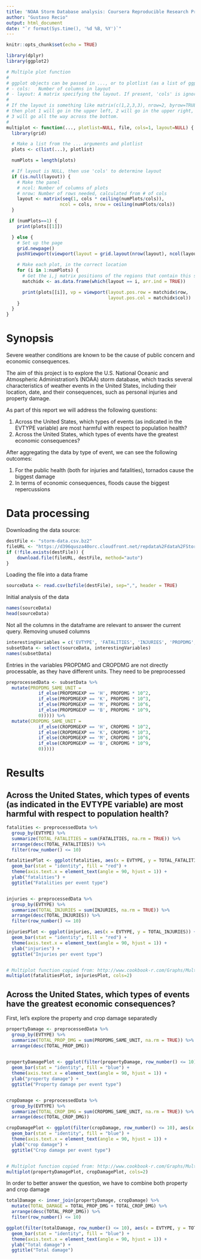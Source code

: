 ```yaml
---
title: 'NOAA Storm Database analysis: Coursera Reproducible Research Project 2'
author: "Gustavo Recio"
output: html_document
date: "`r format(Sys.time(), '%d %B, %Y')`"
---
```


```r
knitr::opts_chunk$set(echo = TRUE)

library(dplyr)
library(ggplot2)

# Multiple plot function
#
# ggplot objects can be passed in ..., or to plotlist (as a list of ggplot objects)
# - cols:   Number of columns in layout
# - layout: A matrix specifying the layout. If present, 'cols' is ignored.
#
# If the layout is something like matrix(c(1,2,3,3), nrow=2, byrow=TRUE),
# then plot 1 will go in the upper left, 2 will go in the upper right, and
# 3 will go all the way across the bottom.
#
multiplot <- function(..., plotlist=NULL, file, cols=1, layout=NULL) {
  library(grid)

  # Make a list from the ... arguments and plotlist
  plots <- c(list(...), plotlist)

  numPlots = length(plots)

  # If layout is NULL, then use 'cols' to determine layout
  if (is.null(layout)) {
    # Make the panel
    # ncol: Number of columns of plots
    # nrow: Number of rows needed, calculated from # of cols
    layout <- matrix(seq(1, cols * ceiling(numPlots/cols)),
                    ncol = cols, nrow = ceiling(numPlots/cols))
  }

 if (numPlots==1) {
    print(plots[[1]])

  } else {
    # Set up the page
    grid.newpage()
    pushViewport(viewport(layout = grid.layout(nrow(layout), ncol(layout))))

    # Make each plot, in the correct location
    for (i in 1:numPlots) {
      # Get the i,j matrix positions of the regions that contain this subplot
      matchidx <- as.data.frame(which(layout == i, arr.ind = TRUE))

      print(plots[[i]], vp = viewport(layout.pos.row = matchidx$row,
                                      layout.pos.col = matchidx$col))
    }
  }
}
```

# Synopsis
Severe weather conditions are known to be the cause of public concern and economic consequences.

The aim of this project is to explore the U.S. National Oceanic and Atmospheric Administration’s (NOAA) storm database, which tracks several characteristics of weather events in the United States, including their location, date, and their consequences, such as personal injuries and property damage.

As part of this report we will address the following questions:

1. Across the United States, which types of events (as indicated in the EVTYPE variable) are most harmful with respect to population health?
2. Across the United States, which types of events have the greatest economic consequences?

After aggregating the data by type of event, we can see the following outcomes:

1. For the public health (both for injuries and fatalities), tornados cause the biggest damage
2. In terms of economic consequences, floods cause the biggest repercussions


# Data processing
Downloading the data source:
```r
destFile <- "storm-data.csv.bz2" 
fileURL <- "https://d396qusza40orc.cloudfront.net/repdata%2Fdata%2FStormData.csv.bz2"   
if (!file.exists(destFile)) {
    download.file(fileURL, destFile, method="auto")
}
```

Loading the file into a data frame
```r
sourceData <- read.csv(bzfile(destFile), sep=",", header = TRUE)
```

Initial analysis of the data
```r
names(sourceData)
head(sourceData)
```

Not all the columns in the dataframe are relevant to answer the current query. Removing unused columns
```r
interestingVariables = c('EVTYPE', 'FATALITIES', 'INJURIES', 'PROPDMG', 'PROPDMGEXP', 'CROPDMG', 'CROPDMGEXP')
subsetData <- select(sourceData, interestingVariables)
names(subsetData)
```

Entries in the variables PROPDMG and CROPDMG are not directly processable, as they have different units. They need to be preprocessed
```r
preprocessedData <- subsetData %>%
  mutate(PROPDMG_SAME_UNIT =
            if_else(PROPDMGEXP == 'H', PROPDMG * 10^2,
            if_else(PROPDMGEXP == 'K', PROPDMG * 10^3,
            if_else(PROPDMGEXP == 'M', PROPDMG * 10^6,
            if_else(PROPDMGEXP == 'B', PROPDMG * 10^9,
            0))))) %>%
  mutate(CROPDMG_SAME_UNIT =
            if_else(CROPDMGEXP == 'H', CROPDMG * 10^2,
            if_else(CROPDMGEXP == 'K', CROPDMG * 10^3,
            if_else(CROPDMGEXP == 'M', CROPDMG * 10^6,
            if_else(CROPDMGEXP == 'B', CROPDMG * 10^9,
            0)))))
```
# Results
## Across the United States, which types of events (as indicated in the EVTYPE variable) are most harmful with respect to population health?

```r
fatalities <- preprocessedData %>%
  group_by(EVTYPE) %>%
  summarize(TOTAL_FATALITIES = sum(FATALITIES, na.rm = TRUE)) %>%
  arrange(desc(TOTAL_FATALITIES)) %>%
  filter(row_number() <= 10)

fatalitiesPlot <- ggplot(fatalities, aes(x = EVTYPE, y = TOTAL_FATALITIES)) + 
  geom_bar(stat = "identity", fill = "red") +
  theme(axis.text.x = element_text(angle = 90, hjust = 1)) +
  ylab("fatalities") +
  ggtitle("Fatalities per event type")


injuries <- preprocessedData %>%
  group_by(EVTYPE) %>%
  summarize(TOTAL_INJURIES = sum(INJURIES, na.rm = TRUE)) %>%
  arrange(desc(TOTAL_INJURIES)) %>%
  filter(row_number() <= 10)

injuriesPlot <- ggplot(injuries, aes(x = EVTYPE, y = TOTAL_INJURIES)) + 
  geom_bar(stat = "identity", fill = "red") +
  theme(axis.text.x = element_text(angle = 90, hjust = 1)) +
  ylab("injuries") +
  ggtitle("Injuries per event type")


# Multiplot function copied from: http://www.cookbook-r.com/Graphs/Multiple_graphs_on_one_page_(ggplot2)/
multiplot(fatalitiesPlot, injuriesPlot, cols=2)
```


## Across the United States, which types of events have the greatest economic consequences?

First, let's explore the property and crop damage separatedly
```r
propertyDamage <- preprocessedData %>%
  group_by(EVTYPE) %>%
  summarize(TOTAL_PROP_DMG = sum(PROPDMG_SAME_UNIT, na.rm = TRUE)) %>%
  arrange(desc(TOTAL_PROP_DMG))
  

propertyDamagePlot <- ggplot(filter(propertyDamage, row_number() <= 10), aes(x = EVTYPE, y = TOTAL_PROP_DMG)) + 
  geom_bar(stat = "identity", fill = "blue") +
  theme(axis.text.x = element_text(angle = 90, hjust = 1)) +
  ylab("property damage") +
  ggtitle("Property damage per event type")


cropDamage <- preprocessedData %>%
  group_by(EVTYPE) %>%
  summarize(TOTAL_CROP_DMG = sum(CROPDMG_SAME_UNIT, na.rm = TRUE)) %>%
  arrange(desc(TOTAL_CROP_DMG))

cropDamagePlot <- ggplot(filter(cropDamage, row_number() <= 10), aes(x = EVTYPE, y = TOTAL_CROP_DMG)) + 
  geom_bar(stat = "identity", fill = "blue") +
  theme(axis.text.x = element_text(angle = 90, hjust = 1)) +
  ylab("crop damage") +
  ggtitle("Crop damage per event type")


# Multiplot function copied from: http://www.cookbook-r.com/Graphs/Multiple_graphs_on_one_page_(ggplot2)/
multiplot(propertyDamagePlot, cropDamagePlot, cols=2)
```

In order to better answer the question, we have to combine both property and crop damage
```r
totalDamage <- inner_join(propertyDamage, cropDamage) %>%
  mutate(TOTAL_DAMAGE = TOTAL_PROP_DMG + TOTAL_CROP_DMG) %>%
  arrange(desc(TOTAL_PROP_DMG)) %>%
  filter(row_number() <= 10)

ggplot(filter(totalDamage, row_number() <= 10), aes(x = EVTYPE, y = TOTAL_CROP_DMG)) + 
  geom_bar(stat = "identity", fill = "blue") +
  theme(axis.text.x = element_text(angle = 90, hjust = 1)) +
  ylab("Total damage") +
  ggtitle("Total damage")
```